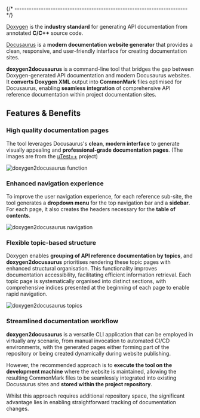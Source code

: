 {/* ------------------------------------------------------------------------ */}

[Doxygen](https://doxygen.nl) is the **industry standard** for generating API documentation from annotated **C/C++** source code.

[Docusaurus](https://docusaurus.io) is a **modern documentation website generator** that provides a clean, responsive, and user-friendly interface for creating documentation sites.

**doxygen2docusaurus** is a command-line tool that bridges the gap between Doxygen-generated API documentation and modern Docusaurus websites. It **converts Doxygen XML** output into **CommonMark** files optimised for Docusaurus, enabling **seamless integration** of comprehensive API reference documentation within project documentation sites.

## Features & Benefits

### High quality documentation pages

The tool leverages Docusaurus's **clean**, **modern interface** to generate visually appealing and **professional-grade documentation pages**. (The images are from the [µTest++](https://micro-os-plus.github.io/micro-test-plus-xpack) project)

![doxygen2docusaurus function](/assets/images/function.png)

### Enhanced navigation experience

To improve the user navigation experience, for each reference sub-site, the tool generates a **dropdown menu** for the top navigation bar and a **sidebar**. For each page, it also creates the headers necessary for the **table of contents**.

![doxygen2docusaurus navigation](/assets/images/navigation.png)

### Flexible topic-based structure

Doxygen enables **grouping of API reference documentation by topics**, and **doxygen2docusaurus** prioritises rendering these topic pages with enhanced structural organisation. This functionality improves documentation accessibility, facilitating efficient information retrieval. Each topic page is systematically organised into distinct sections, with comprehensive indices presented at the beginning of each page to enable rapid navigation.

![doxygen2docusaurus topics](/assets/images/topics.png)

### Streamlined documentation workflow

**doxygen2docusaurus** is a versatile CLI application that can be employed in virtually any scenario, from manual invocation to automated CI/CD environments, with the generated pages either forming part of the repository or being created dynamically during website publishing.

However, the recommended approach is to **execute the tool on the development machine** where the website is maintained, allowing the resulting CommonMark files to be seamlessly integrated into existing Docusaurus sites and **stored within the project repository**.

Whilst this approach requires additional repository space, the significant advantage lies in enabling straightforward tracking of documentation changes.

